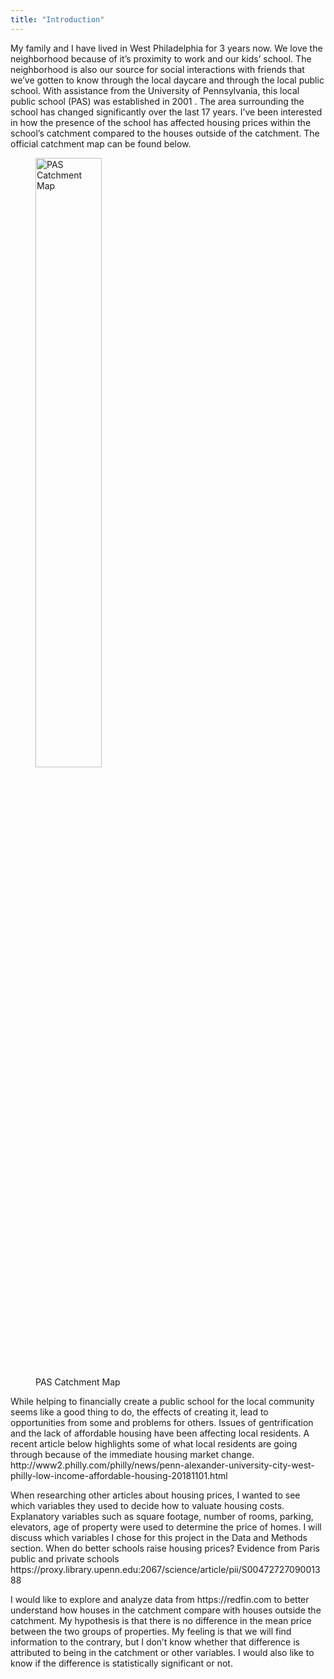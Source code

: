 ```yaml
---
title: "Introduction"
---
```

My family and I have lived in West Philadelphia for 3 years now.  We love the neighborhood because of it's proximity to work and our kids' school.  The neighborhood is also our source for social interactions with friends that we've gotten to know through the local daycare and through the local public school.  With assistance from the University of Pennsylvania, this local public school (PAS) was established in 2001 .  The area surrounding the school has changed significantly over the last 17 years.  I've been interested in how the presence of the school has affected housing prices within the school's catchment compared to the houses outside of the catchment.  The official catchment map can be found below.


![PAS Catchment Map](images/pas-map.gif){width=50%}



While helping to financially create a public school for the local community seems like a good thing to do, the effects of creating it, lead to opportunities from some and problems for others.  Issues of gentrification and the lack of affordable housing have been affecting local residents.  A recent article below highlights some of what local residents are going through because of the immediate housing market change.
http://www2.philly.com/philly/news/penn-alexander-university-city-west-philly-low-income-affordable-housing-20181101.html

When researching other articles about housing prices, I wanted to see which variables they used to decide how to valuate housing costs.  Explanatory variables such as square footage, number of rooms, parking, elevators, age of property were used to determine the price of homes.  I will discuss which variables I chose for this project in the Data and Methods section.
When do better schools raise housing prices? Evidence from Paris public and private schools https://proxy.library.upenn.edu:2067/science/article/pii/S0047272709001388


I would like to explore and analyze data from https://redfin.com to better understand how houses in the catchment compare with houses outside the catchment.  My hypothesis is that there is no difference in the mean price between the two groups of properties.  My feeling is that we will find information to the contrary, but I don't know whether that difference is attributed to being in the catchment or other variables.  I would also like to know if the difference is statistically significant or not.

 